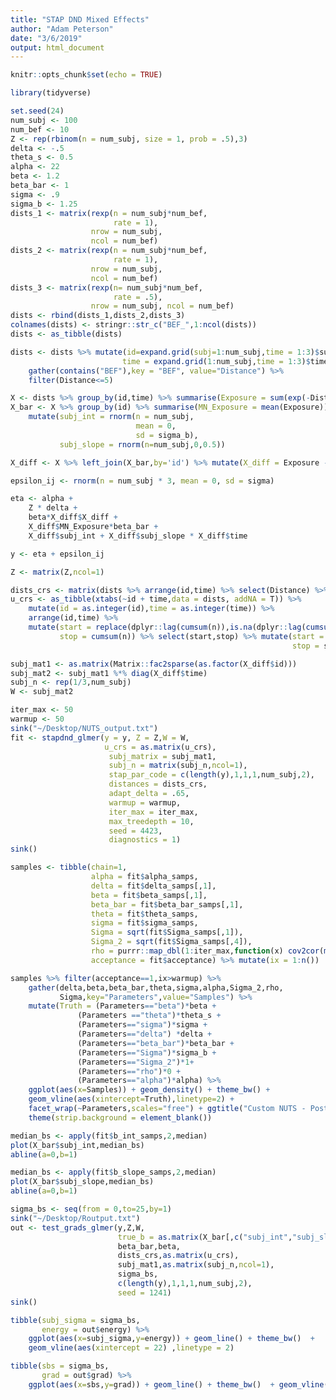 ```yaml
---
title: "STAP DND Mixed Effects"
author: "Adam Peterson"
date: "3/6/2019"
output: html_document
---
```


```r
knitr::opts_chunk$set(echo = TRUE)
```

```r
library(tidyverse)
```


```r
set.seed(24)
num_subj <- 100
num_bef <- 10
Z <- rep(rbinom(n = num_subj, size = 1, prob = .5),3)
delta <- -.5
theta_s <- 0.5
alpha <- 22
beta <- 1.2
beta_bar <- 1
sigma <- .9
sigma_b <- 1.25
dists_1 <- matrix(rexp(n = num_subj*num_bef,
                       rate = 1),
                  nrow = num_subj,
                  ncol = num_bef)
dists_2 <- matrix(rexp(n = num_subj*num_bef,
                       rate = 1),
                  nrow = num_subj,
                  ncol = num_bef)
dists_3 <- matrix(rexp(n= num_subj*num_bef,
                       rate = .5),
                  nrow = num_subj, ncol = num_bef)
dists <- rbind(dists_1,dists_2,dists_3)
colnames(dists) <- stringr::str_c("BEF_",1:ncol(dists))
dists <- as_tibble(dists)

dists <- dists %>% mutate(id=expand.grid(subj=1:num_subj,time = 1:3)$subj,
                         time = expand.grid(1:num_subj,time = 1:3)$time) %>%
    gather(contains("BEF"),key = "BEF", value="Distance") %>% 
    filter(Distance<=5)

X <- dists %>% group_by(id,time) %>% summarise(Exposure = sum(exp(-Distance/theta_s)))
X_bar <- X %>% group_by(id) %>% summarise(MN_Exposure = mean(Exposure)) %>% 
    mutate(subj_int = rnorm(n = num_subj,
                            mean = 0,
                            sd = sigma_b),
           subj_slope = rnorm(n=num_subj,0,0.5))

X_diff <- X %>% left_join(X_bar,by='id') %>% mutate(X_diff = Exposure - MN_Exposure)

epsilon_ij <- rnorm(n = num_subj * 3, mean = 0, sd = sigma)

eta <- alpha + 
    Z * delta +
    beta*X_diff$X_diff + 
    X_diff$MN_Exposure*beta_bar + 
    X_diff$subj_int + X_diff$subj_slope * X_diff$time 

y <- eta + epsilon_ij 

Z <- matrix(Z,ncol=1)
```

```r
dists_crs <- matrix(dists %>% arrange(id,time) %>% select(Distance) %>% pull(),nrow=1)
u_crs <- as_tibble(xtabs(~id + time,data = dists, addNA = T)) %>% 
    mutate(id = as.integer(id),time = as.integer(time)) %>% 
    arrange(id,time) %>% 
    mutate(start = replace(dplyr::lag(cumsum(n)),is.na(dplyr::lag(cumsum(n))),0)+1,
           stop = cumsum(n)) %>% select(start,stop) %>% mutate(start = start - 1,
                                                               stop = stop - 1)

subj_mat1 <- as.matrix(Matrix::fac2sparse(as.factor(X_diff$id)))
subj_mat2 <- subj_mat1 %*% diag(X_diff$time)
subj_n <- rep(1/3,num_subj)
W <- subj_mat2
```


```r
iter_max <- 50
warmup <- 50
sink("~/Desktop/NUTS_output.txt")
fit <- stapdnd_glmer(y = y, Z = Z,W = W,
                     u_crs = as.matrix(u_crs),
                      subj_matrix = subj_mat1,
                      subj_n = matrix(subj_n,ncol=1),
                      stap_par_code = c(length(y),1,1,1,num_subj,2),
                      distances = dists_crs,
                      adapt_delta = .65,
                      warmup = warmup, 
                      iter_max = iter_max,
                      max_treedepth = 10,
                      seed = 4423,
                      diagnostics = 1)
sink()
```



```r
samples <- tibble(chain=1,
                  alpha = fit$alpha_samps,
                  delta = fit$delta_samps[,1],
                  beta = fit$beta_samps[,1],
                  beta_bar = fit$beta_bar_samps[,1],
                  theta = fit$theta_samps,
                  sigma = fit$sigma_samps,
                  Sigma = sqrt(fit$Sigma_samps[,1]),
                  Sigma_2 = sqrt(fit$Sigma_samps[,4]),
                  rho = purrr::map_dbl(1:iter_max,function(x) cov2cor(matrix(fit$Sigma_samps[x,],nrow=2,ncol=2))[1,2]),
                  acceptance = fit$acceptance) %>% mutate(ix = 1:n())
```


```r
samples %>% filter(acceptance==1,ix>warmup) %>% 
    gather(delta,beta,beta_bar,theta,sigma,alpha,Sigma_2,rho,
           Sigma,key="Parameters",value="Samples") %>% 
    mutate(Truth = (Parameters=="beta")*beta +
               (Parameters =="theta")*theta_s +
               (Parameters=="sigma")*sigma + 
               (Parameters=="delta") *delta +
               (Parameters=="beta_bar")*beta_bar +
               (Parameters=="Sigma")*sigma_b +  
               (Parameters=="Sigma_2")*1+
               (Parameters=="rho")*0 +
               (Parameters=="alpha")*alpha) %>% 
    ggplot(aes(x=Samples)) + geom_density() + theme_bw() + 
    geom_vline(aes(xintercept=Truth),linetype=2) +
    facet_wrap(~Parameters,scales="free") + ggtitle("Custom NUTS - Posterior Samples") + 
    theme(strip.background = element_blank())
```


```r
median_bs <- apply(fit$b_int_samps,2,median)
plot(X_bar$subj_int,median_bs)
abline(a=0,b=1)
```


```r
median_bs <- apply(fit$b_slope_samps,2,median)
plot(X_bar$subj_slope,median_bs)
abline(a=0,b=1)
```



```r
sigma_bs <- seq(from = 0,to=25,by=1)
sink("~/Desktop/Routput.txt")
out <- test_grads_glmer(y,Z,W,
                        true_b = as.matrix(X_bar[,c("subj_int","subj_slope")]),
                        beta_bar,beta,
                        dists_crs,as.matrix(u_crs),
                        subj_mat1,as.matrix(subj_n,ncol=1),
                        sigma_bs,
                        c(length(y),1,1,1,num_subj,2),
                        seed = 1241)
sink()

tibble(subj_sigma = sigma_bs,
       energy = out$energy) %>%
    ggplot(aes(x=subj_sigma,y=energy)) + geom_line() + theme_bw()  + 
    geom_vline(aes(xintercept = 22) ,linetype = 2)

```


```r
tibble(sbs = sigma_bs,
       grad = out$grad) %>%
    ggplot(aes(x=sbs,y=grad)) + geom_line() + theme_bw()  + geom_vline(aes(xintercept = 22) ,linetype = 2)
```

